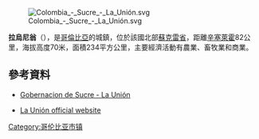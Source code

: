 {{coord|8.86056|N|75.2806|W|source:kolossus-itwiki|display=title}}

[[Image:Colombia_-_Sucre_-_La_Unión.svg|right]]

'''拉烏尼翁'''（{{lang-es|La Unión}}），是[[哥倫比亞|哥倫比亞]]的城鎮，位於該國北部[[蘇克雷省|蘇克雷省]]，距離[[辛塞萊霍|辛塞萊霍]]82公里，海拔高度70米，面積234平方公里，主要經濟活動有農業、畜牧業和商業。

==參考資料==
*{{es icon}} [https://web.archive.org/web/20070929131613/http://gobersucre.gov.co/launion.php Gobernacion de Sucre - La Unión]
*{{es icon}} [https://archive.is/20121129030541/http://launion-sucre.gov.co/sitio.shtml La Unión official website]

{{Colombia-geo-stub}}
[[Category:哥伦比亚市镇|Category:哥伦比亚市镇]]